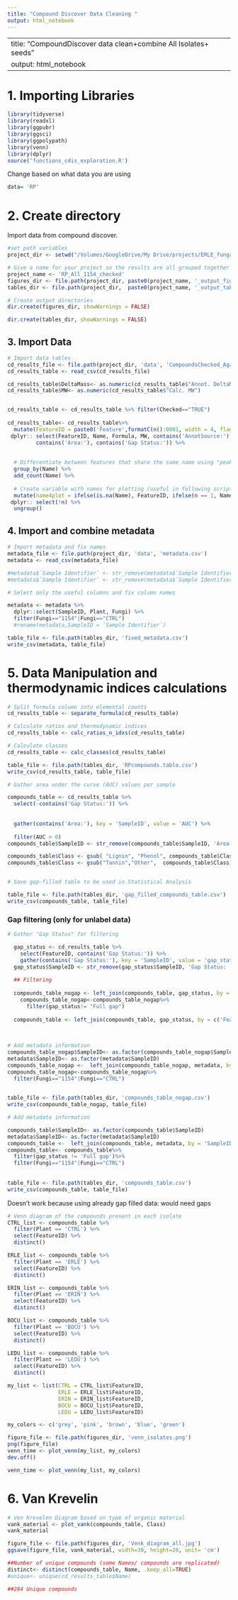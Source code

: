 ```yaml
---
title: "Compound Discover Data Cleaning "
output: html_notebook
---
```

---
title: "CompoundDiscover data clean+combine All Isolates+ seeds"
output: html_notebook
---

# 1. Importing Libraries

```r
library(tidyverse)
library(readxl)
library(ggpubr)
library(ggsci)
library(ggpolypath)
library(venn)
library(dplyr)
source('functions_cdis_exploration.R')
```


Change based on what data you are using
```r
data= 'RP'
```

# 2. Create directory

Import data from compound discover.

```r
#set path variables
project_dir <- setwd("/Volumes/GoogleDrive/My Drive/projects/ERLE_fungal_symbionts/IsolatesAll_1154")

# Give a name for your project so the results are all grouped together in a directory with the same name
project_name <- 'RP_All_1154_checked'
figures_dir <- file.path(project_dir, paste0(project_name, '_output_figures'))
tables_dir <- file.path(project_dir,  paste0(project_name, '_output_tables'))

# Create output directories
dir.create(figures_dir, showWarnings = FALSE)

dir.create(tables_dir, showWarnings = FALSE)
```

## 3. Import Data

```r
# Import data tables
cd_results_file <- file.path(project_dir, 'data', 'CompoundsChecked_Again.csv')
cd_results_table <- read_csv(cd_results_file)

cd_results_table$DeltaMass<- as.numeric(cd_results_table$"Annot. DeltaMass [ppm]")
cd_results_table$MW<- as.numeric(cd_results_table$"Calc. MW")


cd_results_table <- cd_results_table %>% filter(Checked=="TRUE")
  
cd_results_table<- cd_results_table%>%
  mutate(FeatureID = paste0('Feature',formatC(n():0001, width = 4, flag = '0'))) %>%
 dplyr:: select(FeatureID, Name, Formula, MW, contains('AnnotSource:'), contains('Results'), contains('Pathways'), 
         contains('Area:'), contains('Gap Status:')) %>% 
   
  
  # Differentiate between features that share the same name using "peak#" at the end of the name
  group_by(Name) %>%
  add_count(Name) %>% 
  
  # Create variable with names for plotting (useful in following scripts)
  mutate(name4plot = ifelse(is.na(Name), FeatureID, ifelse(n == 1, Name, paste0(Name, '-peak', n():1)))) %>% 
 dplyr:: select(!n) %>% 
  ungroup()

```


## 4. Import and combine metadata
```r

# Import metadata and fix names
metadata_file <- file.path(project_dir, 'data', 'metadata.csv')
metadata <- read_csv(metadata_file)

#metadata$`Sample Identifier` <- str_remove(metadata$`Sample Identifier`, 'Saleska_')
#metadata$`Sample Identifier` <- str_remove(metadata$`Sample Identifier`, '_23.*')

# Select only the useful columns and fix column names

metadata <- metadata %>% 
  dplyr::select(SampleID, Plant, Fungi) %>%
  filter(Fungi=="1154"|Fungi=="CTRL")
  #rename(metadata,SampleID = `Sample Identifier`)

table_file <- file.path(tables_dir, 'fixed_metadata.csv')
write_csv(metadata, table_file)


```
# 5. Data Manipulation and thermodynamic indices calculations

```r

# Split formula column into elemental counts
cd_results_table <- separate_formula(cd_results_table)

# Calculate ratios and thermodynamic indices
cd_results_table <- calc_ratios_n_idxs(cd_results_table)

# Calculate classes
cd_results_table <- calc_classes(cd_results_table)

table_file <- file.path(tables_dir, 'RPcompounds.table.csv')
write_csv(cd_results_table, table_file)

# Gather area under the curve (AUC) values per sample

compounds_table <- cd_results_table %>% 
  select(-contains('Gap Status:')) %>% 
  
  
  gather(contains('Area:'), key = 'SampleID', value = 'AUC') %>% 
  
  filter(AUC > 0)
compounds_table$SampleID <- str_remove(compounds_table$SampleID, 'Area: ')

compounds_table$Class <- gsub( "Lignin", "Phenol", compounds_table$Class)
compounds_table$Class <- gsub("Tannin","Other",  compounds_table$Class)


# Save gap-filled table to be used in Statistical Analysis

table_file <- file.path(tables_dir, 'gap_filled_compounds_table.csv')
write_csv(compounds_table, table_file)

```
### Gap filtering (only for unlabel data)

```r
# Gather "Gap Status" for filtering 

  gap_status <- cd_results_table %>% 
    select(FeatureID, contains('Gap Status:')) %>% 
    gather(contains('Gap Status:'), key = 'SampleID', value = 'gap_status')
  gap_status$SampleID <- str_remove(gap_status$SampleID, 'Gap Status: ')
  
  ## Filtering
  
  compounds_table_nogap <- left_join(compounds_table, gap_status, by = c('FeatureID', 'SampleID')) 
    compounds_table_nogap<-compounds_table_nogap%>%
      filter(gap_status!= "Full gap")
  
  compounds_table <- left_join(compounds_table, gap_status, by = c('FeatureID', 'SampleID')) 
  
 


```
``` r
# Add metadata information
compounds_table_nogap$SampleID<- as.factor(compounds_table_nogap$SampleID)
metadata$SampleID<- as.factor(metadata$SampleID)
compounds_table_nogap <-  left_join(compounds_table_nogap, metadata, by = 'SampleID')
compounds_table_nogap<-compounds_table_nogap%>%
  filter(Fungi=="1154"|Fungi=="CTRL")
  

table_file <- file.path(tables_dir, 'compounds_table_nogap.csv')
write_csv(compounds_table_nogap, table_file)

```

``` r
# Add metadata information

compounds_table$SampleID<- as.factor(compounds_table$SampleID)
metadata$SampleID<- as.factor(metadata$SampleID)
compounds_table <-  left_join(compounds_table, metadata, by = 'SampleID')
compounds_table<- compounds_table%>%
  filter(gap_status != 'Full gap')%>%
  filter(Fungi=="1154"|Fungi=="CTRL")
 
    
table_file <- file.path(tables_dir, 'compounds_table.csv')
write_csv(compounds_table, table_file)

```



Doesn't work because using already gap filled data: would need gaps
```r

# Venn diagram of the compounds present in each isolate
CTRL_list <- compounds_table %>% 
  filter(Plant == 'CTRL') %>% 
  select(FeatureID) %>% 
  distinct()

ERLE_list <- compounds_table %>% 
  filter(Plant == 'ERLE') %>% 
  select(FeatureID) %>% 
  distinct()

ERIN_list <- compounds_table %>% 
  filter(Plant == 'ERIN') %>% 
  select(FeatureID) %>% 
  distinct()

BOCU_list <- compounds_table %>% 
  filter(Plant == 'BOCU') %>% 
  select(FeatureID) %>% 
  distinct()

LEDU_list <- compounds_table %>% 
  filter(Plant == 'LEDU') %>% 
  select(FeatureID) %>% 
  distinct()

my_list <- list(CTRL = CTRL_list$FeatureID,
                ERLE = ERLE_list$FeatureID,
                ERIN = ERIN_list$FeatureID,
                BOCU = BOCU_list$FeatureID,
                LEDU = LEDU_list$FeatureID)

my_colors <- c('grey', 'pink', 'brown', 'blue', 'green')

figure_file <- file.path(figures_dir, 'venn_isolates.png')
png(figure_file)
venn_time <- plot_venn(my_list, my_colors)
dev.off()

venn_time <- plot_venn(my_list, my_colors)
```



# 6. Van Krevelin
```r

# Ven Krevelen Diagram based on type of organic material
vank_material <- plot_vank(compounds_table, Class)
vank_material

figure_file <- file.path(figures_dir, 'Venk_diagram_all.jpg')
ggsave(figure_file, vank_material, width=30, height=20, unit= 'cm')

```

```r
##Number of unique compounds (some Names/ compounds are replicated)
distinct<- distinct(compounds_table, Name, .keep_all=TRUE)
#unique<- unique(cd_results_table$Name)

##284 Unique compounds
```